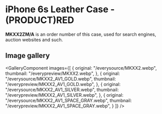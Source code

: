 
# iPhone 6s Leather Case - (PRODUCT)RED

<Callout type='info' emoji='👉🏻'>**MKXX2ZM/A** is an order number of this case, used for search engines, auction websites and such.</Callout>

## Image gallery

<GalleryComponent
    images={[
      {
        original: "/everysource/MKXX2.webp",
        thumbnail: "/everypreview/MKXX2.webp",
      },
      {
        original: "/everysource/MKXX2_AV1_GOLD.webp",
        thumbnail: "/everypreview/MKXX2_AV1_GOLD.webp",
      },
      {
        original: "/everysource/MKXX2_AV1_SILVER.webp",
        thumbnail: "/everypreview/MKXX2_AV1_SILVER.webp",
      },
      {
        original: "/everysource/MKXX2_AV1_SPACE_GRAY.webp",
        thumbnail: "/everypreview/MKXX2_AV1_SPACE_GRAY.webp",
      }
    ]}
  />
